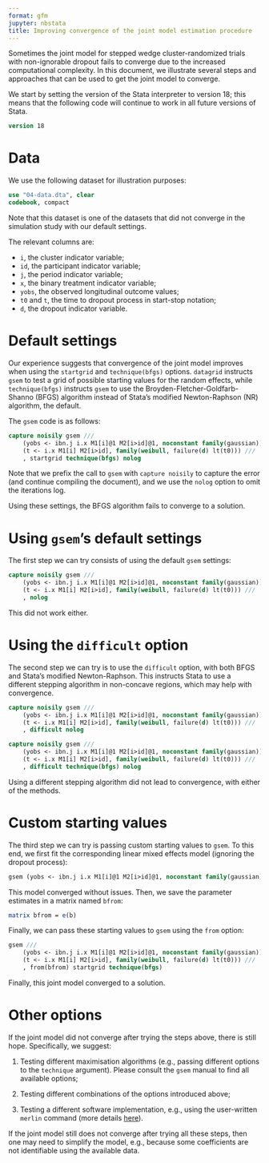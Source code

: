 ```yaml
---
format: gfm
jupyter: nbstata
title: Improving convergence of the joint model estimation procedure
---
```


Sometimes the joint model for stepped wedge cluster-randomized trials with non-ignorable dropout fails to converge due to the increased computational complexity.
In this document, we illustrate several steps and approaches that can be used to get the joint model to converge.

We start by setting the version of the Stata interpreter to version 18; this means that the following code will continue to work in all future versions of Stata.

```stata
version 18
```

# Data

We use the following dataset for illustration purposes:

```stata
use "04-data.dta", clear
codebook, compact
```

Note that this dataset is one of the datasets that did not converge in the simulation study with our default settings.

The relevant columns are:

* `i`, the cluster indicator variable;
* `id`, the participant indicator variable;
* `j`, the period indicator variable;
* `x`, the binary treatment indicator variable;
* `yobs`, the observed longitudinal outcome values;
* `t0` and `t`, the time to dropout process in start-stop notation;
* `d`, the dropout indicator variable.

# Default settings

Our experience suggests that convergence of the joint model improves when using the `startgrid` and `technique(bfgs)` options.
`datagrid` instructs `gsem` to test a grid of possible starting values for the random effects, while `technique(bfgs)` instructs `gsem` to use the Broyden-Fletcher-Goldfarb-Shanno (BFGS) algorithm instead of Stata's modified Newton-Raphson (NR) algorithm, the default.

The `gsem` code is as follows:

```stata
capture noisily gsem ///
    (yobs <- ibn.j i.x M1[i]@1 M2[i>id]@1, noconstant family(gaussian)) ///
    (t <- i.x M1[i] M2[i>id], family(weibull, failure(d) lt(t0))) ///
	, startgrid technique(bfgs) nolog
```

Note that we prefix the call to `gsem` with `capture noisily` to capture the error (and continue compiling the document), and we use the `nolog` option to omit the iterations log.

Using these settings, the BFGS algorithm fails to converge to a solution.

# Using `gsem`'s default settings

The first step we can try consists of using the default `gsem` settings:

```stata
capture noisily gsem ///
    (yobs <- ibn.j i.x M1[i]@1 M2[i>id]@1, noconstant family(gaussian)) ///
    (t <- i.x M1[i] M2[i>id], family(weibull, failure(d) lt(t0))) ///
	, nolog
```

This did not work either.

# Using the `difficult` option

The second step we can try is to use the `difficult` option, with both BFGS and Stata's modified Newton-Raphson.
This instructs Stata to use a different stepping algorithm in non-concave regions, which may help with convergence.

```stata
capture noisily gsem ///
    (yobs <- ibn.j i.x M1[i]@1 M2[i>id]@1, noconstant family(gaussian)) ///
    (t <- i.x M1[i] M2[i>id], family(weibull, failure(d) lt(t0))) ///
	, difficult nolog
```

```stata
capture noisily gsem ///
    (yobs <- ibn.j i.x M1[i]@1 M2[i>id]@1, noconstant family(gaussian)) ///
    (t <- i.x M1[i] M2[i>id], family(weibull, failure(d) lt(t0))) ///
	, difficult technique(bfgs) nolog
```

Using a different stepping algorithm did not lead to convergence, with either of the methods.

# Custom starting values

The third step we can try is passing custom starting values to `gsem`.
To this end, we first fit the corresponding linear mixed effects model (ignoring the dropout process):

```stata
gsem (yobs <- ibn.j i.x M1[i]@1 M2[i>id]@1, noconstant family(gaussian))
```

This model converged without issues.
Then, we save the parameter estimates in a matrix named `bfrom`:

```stata
matrix bfrom = e(b)
```

Finally, we can pass these starting values to `gsem` using the `from` option:

```stata
gsem ///
    (yobs <- ibn.j i.x M1[i]@1 M2[i>id]@1, noconstant family(gaussian)) ///
    (t <- i.x M1[i] M2[i>id], family(weibull, failure(d) lt(t0))) ///
	, from(bfrom) startgrid technique(bfgs)
```

Finally, this joint model converged to a solution.

# Other options

If the joint model did not converge after trying the steps above, there is still hope.
Specifically, we suggest:

1. Testing different maximisation algorithms (e.g., passing different options to the `technique` argument). Please consult the `gsem` manual to find all available options;

1. Testing different combinations of the options introduced above;

1. Testing a different software implementation, e.g., using the user-written `merlin` command (more details [here](https://arxiv.org/abs/1806.01615v1)).

If the joint model still does not converge after trying all these steps, then one may need to simplify the model, e.g., because some coefficients are not identifiable using the available data.
